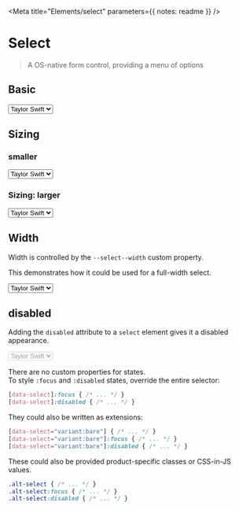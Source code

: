 

<Meta
  title="Elements/select"
  parameters={{ notes: readme }}
/>

# Select

> A OS-native form control, providing a menu of options

## Basic

<Preview className="sans-serif">
  <Story name="Basic">
    <select data-select>
      <option>Taylor Swift</option>
      <option>Fearless</option>
      <option>Speak Now</option>
      <option>Red</option>
      <option>1989</option>
      <option>Reputation</option>
      <option>Lover</option>
    </select>
  </Story>
</Preview>

## Sizing

### smaller

<Preview>
  <Story name="Sizing (smaller)">
    <select data-select style={{ "--select--font-size": ".75rem", "--select--height": "1.5rem" }}>
      <option>Taylor Swift</option>
      <option>Fearless</option>
      <option>Speak Now</option>
      <option>Red</option>
      <option>1989</option>
      <option>Reputation</option>
      <option>Lover</option>
    </select>
  </Story>
</Preview>

### Sizing: larger

<Preview>
  <Story name="Sizing (larger)">
    <select data-select style={{ "--select--font-size": "1.125rem", "--select--height": "2.5rem" }}>
      <option>Taylor Swift</option>
      <option>Fearless</option>
      <option>Speak Now</option>
      <option>Red</option>
      <option>1989</option>
      <option>Reputation</option>
      <option>Lover</option>
    </select>
  </Story>
</Preview>

## Width

Width is controlled by the `--select--width` custom property.

This demonstrates how it could be used for a full-width select.

<Preview>
  <Story name="Width">
    <select data-select style={{ "--select--width": "100%" }}>
      <option>Taylor Swift</option>
      <option>Fearless</option>
      <option>Speak Now</option>
      <option>Red</option>
      <option>1989</option>
      <option>Reputation</option>
      <option>Lover</option>
    </select>
  </Story>
</Preview>

## disabled

Adding the `disabled` attribute to a `select` element gives it a disabled appearance.  


<Preview>
  <Story name="disabled">
    <select data-select disabled>
      <option>Taylor Swift</option>
      <option>Fearless</option>
      <option>Speak Now</option>
      <option>Red</option>
      <option>1989</option>
      <option>Reputation</option>
      <option>Lover</option>
    </select>
  </Story>
</Preview>

There are no custom properties for states.  
To style `:focus` and `:disabled` states, override the entire selector:  

```css
[data-select]:focus { /* ... */ }
[data-select]:disabled { /* ... */ }
```

They could also be written as extensions:

```css
[data-select="variant:bare"] { /* ... */ }
[data-select="variant:bare"]:focus { /* ... */ }
[data-select="variant:bare"]:disabled { /* ... */ }
```

These could also be provided product-specific classes or CSS-in-JS values.

```css
.alt-select { /* ... */ }
.alt-select:focus { /* ... */ }
.alt-select:disabled { /* ... */ }
```
